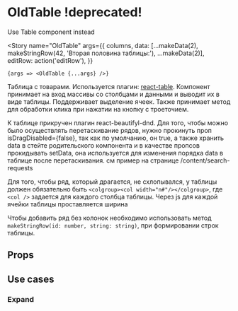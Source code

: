 

<Meta title="Components / Deprecated / OldTable" component={OldTable} />

# OldTable !deprecated!

Use Table component instead

<Story
    name="OldTable"
    args={{
        columns,
        data: [...makeData(2), makeStringRow(42, 'Вторая половина таблицы:'), ...makeData(2)],
        editRow: action('editRow'),
    }}
>
    {args => <OldTable {...args} />}
</Story>

Таблица c товарами. Используется плагин: [react-table](https://github.com/tannerlinsley/react-table). Компонент принимает на вход массивы со столбцами и данными и выводит их в виде таблицы. Поддерживает выделение ячеек. Также принимает метод для обработки клика при нажатии на кнопку с троеточием.

К таблице прикручен плагин react-beautifyl-dnd. Для того, чтобы можно было осуществлять перетаскивание рядов, нужно прокинуть проп isDragDisabled={false}, так как по умолчанию, он true, а также хранить data в стейте родительского компонента и в качестве пропсов прокидывать setData, она используется для изменения порядка data в таблице после перетаскивания. см пример на странице /content/search-requests

Для того, чтобы ряд, который драгается, не схлопывался, у таблицы должен обязательно быть `<colgroup><col width="n#"/></colgroup>`, где `<col />` задается для каждого столбца таблицы. Через js для каждой ячейки таблицы проставляется ширина

Чтобы добавить ряд без колонок необходимо использовать метод `makeStringRow(id: number, string: string)`, при формировании строк таблицы.

## Props

<ArgsTable story="OldTable" />

## Use cases

### Expand

<Canvas>
    <Story name="Expand">
        <OldTable columns={columns} data={makeNestedData(4, 4)} expandable />
    </Story>
</Canvas>
